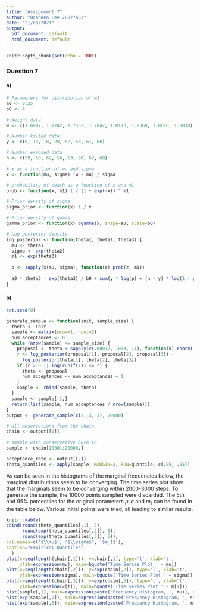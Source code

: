 ```yaml
---
title: "Assignment 7"
author: "Branden Lee 20877653"
date: "21/03/2021"
output:
  pdf_document: default
  html_document: default
---
```


```r
knitr::opts_chunk$set(echo = TRUE)
```

### Question 7

#### a)
```r
# Parameters for distribution of m1
a0 <- 0.25
b0 <- 4

# Weight data
w <- c(1.6907, 1.7242, 1.7552, 1.7842, 1.8113, 1.8369, 1.8610, 1.8839)

# Number killed data
y <- c(6, 13, 18, 28, 52, 53, 61, 60)

# Number exposed data
n <- c(59, 60, 62, 56, 63, 59, 62, 60)

# x as a function of mu and sigma
x <- function(mu, sigma) (w - mu) / sigma

# probability of death as a function of x and m1
prob <- function(x, m1) 1 / (1 + exp(-x)) ^ m1

# Prior density of sigma
sigma_prior <- function(x) 1 / x

# Prior density of gamma
gamma_prior <- function(x) dgamma(x, shape=a0, scale=b0)

# Log posterior density
log_posterior <- function(theta1, theta2, theta3) {
  mu <- theta1
  sigma <- exp(theta2)
  m1 <- exp(theta3)
  
  p <- sapply(x(mu, sigma), function(z) prob(z, m1))
  
  a0 * theta3 - exp(theta3) / b0 + sum(y * log(p) + (n - y) * log(1 - p))
}
```

#### b)
```r
set.seed(0)

generate_sample <- function(init, sample_size) {
  theta <- init
  sample <- matrix(nrow=1, ncol=3)
  num_acceptances <- 0
  while (nrow(sample) <= sample_size) {
    proposal <- theta + sapply(c(.00012, .033, .1), function(x) rnorm(1, sd=sqrt(x)))
    r <- log_posterior(proposal[1], proposal[2], proposal[3]) -
      log_posterior(theta[1], theta[2], theta[3])
    if (r > 0 || log(runif(1)) <= r) {
      theta <- proposal
      num_acceptances <- num_acceptances + 1
    }
    sample <- rbind(sample, theta)
  }
  sample <- sample[-1,]
  return(list(sample, num_acceptances / nrow(sample)))
}
output <- generate_sample(c(2,-3,-1), 20000)

# all observations from the chain
chain <- output[[1]]

# sample with conservative burn in
sample <- chain[10001:20000,]

acceptance_rate <- output[[2]]
theta_quantiles <- apply(sample, MARGIN=2, FUN=quantile, c(.05, .95))
```
As can be seen in the histograms of the marginal frequencies below, the marginal distributions seem to be converging. The time series plot show that the marginals seem to be converging within 2000-3000 steps. To generate the sample, the 10000 points sampled were discarded. The 5th and 95% percentiles for the original parameters $\mu, \sigma$ and $m_1$ can be found in the table below. Various initial points were tried, all leading to similar results.
```r
knitr::kable(
cbind(round(theta_quantiles[,1], 5),
      round(exp(theta_quantiles[,2]), 5),
      round(exp(theta_quantiles[,3]), 5)),
col.names=c('$\\mu$', '$\\sigma$', '$m_1$'),
caption="Empirical Quantiles"
  )
plot(x=seq(length(chain[,1])), y=chain[,1], type='l', xlab='t', 
     ylab=expression(mu), main=bquote('Time Series Plot ' ~ mu))
plot(x=seq(length(chain[,2])), y=exp(chain[,2]), type='l', xlab='t', 
     ylab=expression(sigma), main=bquote('Time Series Plot ' ~ sigma))
plot(x=seq(length(chain[,3])), y=exp(chain[,3]), type='l', xlab='t', 
     ylab=expression(Z[t]), main=bquote('Time Series Plot ' ~ m[1]))
hist(sample[,1], main=expression(paste('Frequency Histogram, ', mu)), xlab=expression(mu), freq=FALSE)
hist(exp(sample[,2]), main=expression(paste('Frequency Histogram, ', sigma)), xlab=expression(sigma), freq=FALSE)
hist(exp(sample[,3]), main=expression(paste('Frequency Histogram, ', m[1])), xlab=expression(m[1]), freq=FALSE)
```
